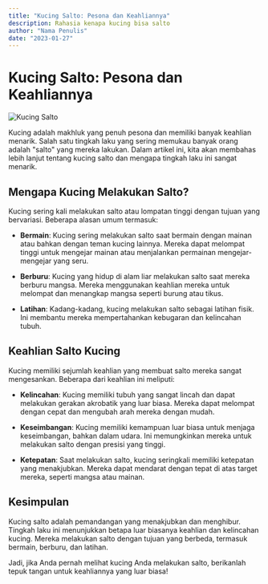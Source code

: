```yaml
---
title: "Kucing Salto: Pesona dan Keahliannya"
description: Rahasia kenapa kucing bisa salto
author: "Nama Penulis"
date: "2023-01-27"
---
```


# Kucing Salto: Pesona dan Keahliannya

![Kucing Salto](gambar-kucing.jpg)

Kucing adalah makhluk yang penuh pesona dan memiliki banyak keahlian menarik. Salah satu tingkah laku yang sering memukau banyak orang adalah "salto" yang mereka lakukan. Dalam artikel ini, kita akan membahas lebih lanjut tentang kucing salto dan mengapa tingkah laku ini sangat menarik.

## Mengapa Kucing Melakukan Salto?

Kucing sering kali melakukan salto atau lompatan tinggi dengan tujuan yang bervariasi. Beberapa alasan umum termasuk:

- **Bermain**: Kucing sering melakukan salto saat bermain dengan mainan atau bahkan dengan teman kucing lainnya. Mereka dapat melompat tinggi untuk mengejar mainan atau menjalankan permainan mengejar-mengejar yang seru.

- **Berburu**: Kucing yang hidup di alam liar melakukan salto saat mereka berburu mangsa. Mereka menggunakan keahlian mereka untuk melompat dan menangkap mangsa seperti burung atau tikus.

- **Latihan**: Kadang-kadang, kucing melakukan salto sebagai latihan fisik. Ini membantu mereka mempertahankan kebugaran dan kelincahan tubuh.

## Keahlian Salto Kucing

Kucing memiliki sejumlah keahlian yang membuat salto mereka sangat mengesankan. Beberapa dari keahlian ini meliputi:

- **Kelincahan**: Kucing memiliki tubuh yang sangat lincah dan dapat melakukan gerakan akrobatik yang luar biasa. Mereka dapat melompat dengan cepat dan mengubah arah mereka dengan mudah.

- **Keseimbangan**: Kucing memiliki kemampuan luar biasa untuk menjaga keseimbangan, bahkan dalam udara. Ini memungkinkan mereka untuk melakukan salto dengan presisi yang tinggi.

- **Ketepatan**: Saat melakukan salto, kucing seringkali memiliki ketepatan yang menakjubkan. Mereka dapat mendarat dengan tepat di atas target mereka, seperti mangsa atau mainan.

## Kesimpulan

Kucing salto adalah pemandangan yang menakjubkan dan menghibur. Tingkah laku ini menunjukkan betapa luar biasanya keahlian dan kelincahan kucing. Mereka melakukan salto dengan tujuan yang berbeda, termasuk bermain, berburu, dan latihan.

Jadi, jika Anda pernah melihat kucing Anda melakukan salto, berikanlah tepuk tangan untuk keahliannya yang luar biasa!
